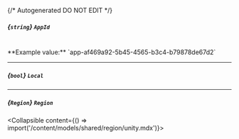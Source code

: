 {/* Autogenerated DO NOT EDIT  */}

##### *{`string`}* `AppId`
<br/>
**Example value:** `app-af469a92-5b45-4565-b3c4-b79878de67d2`

---
##### *{`bool`}* `Local`

---
##### *{`Region`}* `Region`
<Collapsible content={() => import('/content/models/shared/region/unity.mdx')}>
</Collapsible>

